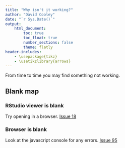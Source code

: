 ```yaml
---
title: "Why isn't it working?"
author: "David Cooley"
date: "`r Sys.Date()`"
output: 
    html_document:
        toc: true
        toc_float: true
        number_sections: false
        theme: flatly
header-includes: 
    - \usepackage{tikz}
    - \usetikzlibrary{arrows}
---
```


From time to time you may find something not working.

## Blank map

### RStudio viewer is blank 

Try opening in a browser. [Issue 18](https://github.com/SymbolixAU/mapdeck/issues/18)

### Browser is blank

Look at the javascript console for any errors. [Issue 95](https://github.com/SymbolixAU/mapdeck/issues/95)



